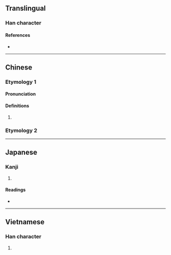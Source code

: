 {{character info}}
==Translingual==

===Han character===
{{Han char|rn=30|rad=口|as=14|sn=17|four=|canj=RMAK|ids=⿰口厭}}


====References====
* {{Han ref|kx=0211.410|dkj=04463|dj=0434.320|hdz=10696.030|uh=5688|ud=22152}}

----

==Chinese==
{{zh-forms|s=𫩫}}

===Etymology 1===

====Pronunciation====
{{zh-pron
|m=yè
|cat=pn
}}

====Definitions====
{{zh-hanzi}}

# {{zh-only|嚈噠}}

===Etymology 2===
{{zh-see|咽|v}}

----

==Japanese==

===Kanji===
{{ja-kanji|grade=|rs=口14}}

# {{rfdef|ja|sort=口14}}

====Readings====
* {{ja-readings|on=[[よう]] (yō)|kun=}}


----

==Vietnamese==

===Han character===
{{vi-hantu|[[ướm]]|rs=口14}}

# {{rfdef|vi|sort=口14}}